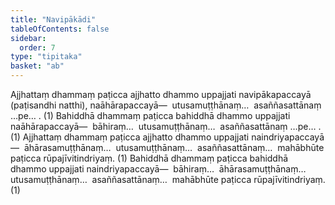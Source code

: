 ```yaml
---
title: "Navipākādi"
tableOfContents: false
sidebar:
  order: 7
type: "tipitaka"
basket: "ab"
---
```



<DynamicBreadcrumb />

<Division number="12">

<Paragraph number="2779">
Ajjhattaṃ dhammaṃ paṭicca ajjhatto dhammo uppajjati navipākapaccayā (paṭisandhi natthi), naāhārapaccayā—  utusamuṭṭhānaṃ…  asaññasattānaṃ …pe… . (1)
</Paragraph>

<Paragraph number="2780">
Bahiddhā dhammaṃ paṭicca bahiddhā dhammo uppajjati naāhārapaccayā—  bāhiraṃ…  utusamuṭṭhānaṃ…  asaññasattānaṃ …pe… . (1)
</Paragraph>

<Paragraph number="2781">
Ajjhattaṃ dhammaṃ paṭicca ajjhatto dhammo uppajjati naindriyapaccayā—  āhārasamuṭṭhānaṃ…  utusamuṭṭhānaṃ…  asaññasattānaṃ…  mahābhūte paṭicca rūpajīvitindriyaṃ. (1)
</Paragraph>

<Paragraph number="2782">
Bahiddhā dhammaṃ paṭicca bahiddhā dhammo uppajjati naindriyapaccayā—  bāhiraṃ…  āhārasamuṭṭhānaṃ…  utusamuṭṭhānaṃ…  asaññasattānaṃ…  mahābhūte paṭicca rūpajīvitindriyaṃ. (1)
</Paragraph>
</Division>